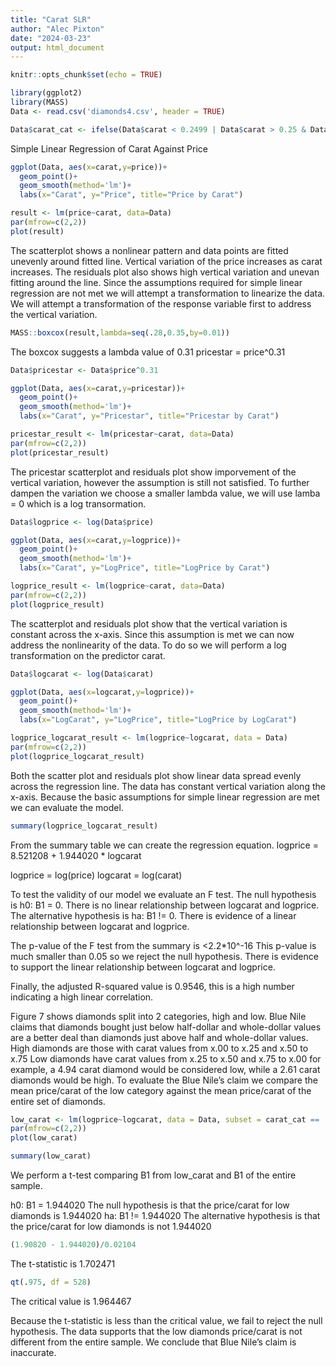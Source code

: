```yaml
---
title: "Carat SLR"
author: "Alec Pixton"
date: "2024-03-23"
output: html_document
---
```


```r
knitr::opts_chunk$set(echo = TRUE)
```

```r
library(ggplot2)
library(MASS)
Data <- read.csv('diamonds4.csv', header = TRUE)
```


```r
Data$carat_cat <- ifelse(Data$carat < 0.2499 | Data$carat > 0.25 & Data$carat < .4999 | Data$carat > 0.75 & Data$carat < 0.999 | Data$carat > 1.25 & Data$carat < 1.499 | Data$carat > 1.75 & Data$carat < 1.999 | Data$carat > 2.25 & Data$carat < 2.499 | Data$carat > 2.75 & Data$carat < 2.999 | Data$carat > 3.25 & Data$carat < 3.499 | Data$carat > 3.75 & Data$carat < 3.999 | Data$carat > 4.25 & Data$carat < 4.499 | Data$carat > 4.75 & Data$carat < 4.999 | Data$carat > 5.25 & Data$carat < 5.499 | Data$carat > 5.75 & Data$carat < 5.999 | Data$carat > 6.25 & Data$carat < 6.499 | Data$carat > 6.75 & Data$carat < 6.999 | Data$carat > 7.25 & Data$carat < 7.499, "low", "high")
```

Simple Linear Regression of Carat Against Price

```r
ggplot(Data, aes(x=carat,y=price))+
  geom_point()+
  geom_smooth(method='lm')+
  labs(x="Carat", y="Price", title="Price by Carat")
```

```r
result <- lm(price~carat, data=Data)
par(mfrow=c(2,2))
plot(result)
```

The scatterplot shows a nonlinear pattern and data points are fitted unevenly around fitted line. Vertical variation of the price increases as carat increases. The residuals plot also shows high vertical variation and unevan fitting around the line. Since the assumptions required for simple linear regression are not met we will attempt a transformation to linearize the data. We will attempt a transformation of the response variable first to address the vertical variation.

```r
MASS::boxcox(result,lambda=seq(.28,0.35,by=0.01))
```
The boxcox suggests a lambda value of 0.31
pricestar = price^0.31

```r
Data$pricestar <- Data$price^0.31
```

```r
ggplot(Data, aes(x=carat,y=pricestar))+
  geom_point()+
  geom_smooth(method='lm')+
  labs(x="Carat", y="Pricestar", title="Pricestar by Carat")
```
```r
pricestar_result <- lm(pricestar~carat, data=Data)
par(mfrow=c(2,2))
plot(pricestar_result)
```


The pricestar scatterplot and residuals plot show imporvement of the vertical variation, however the assumption is still not satisfied. To further dampen the variation we choose a smaller lambda value, we will use lamba = 0 which is a log transormation.

```r
Data$logprice <- log(Data$price)
```
```r
ggplot(Data, aes(x=carat,y=logprice))+
  geom_point()+
  geom_smooth(method='lm')+
  labs(x="Carat", y="LogPrice", title="LogPrice by Carat")
```
```r
logprice_result <- lm(logprice~carat, data=Data)
par(mfrow=c(2,2))
plot(logprice_result)
```

The scatterplot and residuals plot show that the vertical variation is constant across the x-axis. Since this assumption is met we can now address the nonlinearity of the data. To do so we will perform a log transformation on the predictor carat.

```r
Data$logcarat <- log(Data$carat)
```
```r
ggplot(Data, aes(x=logcarat,y=logprice))+
  geom_point()+
  geom_smooth(method='lm')+
  labs(x="LogCarat", y="LogPrice", title="LogPrice by LogCarat")
```
```r
logprice_logcarat_result <- lm(logprice~logcarat, data = Data)
par(mfrow=c(2,2))
plot(logprice_logcarat_result)
```
Both the scatter plot and residuals plot show linear data spread evenly across the regression line. The data has constant vertical variation along the x-axis. Because the basic assumptions for simple linear regression are met we can evaluate the model.

```r
summary(logprice_logcarat_result)
```
From the summary table we can create the regression equation.
logprice = 8.521208 + 1.944020 * logcarat

logprice = log(price)
logcarat = log(carat)

To test the validity of our model we evaluate an F test.
The null hypothesis is h0: B1 = 0. There is no linear relationship between logcarat and logprice.
The alternative hypothesis is ha: B1 != 0. There is evidence of a linear relationship between logcarat and logprice.

The p-value of the F test from the summary is <2.2*10^-16
This p-value is much smaller than 0.05 so we reject the null hypothesis. There is evidence to support the linear relationship between logcarat and logprice.

Finally, the adjusted R-squared value is 0.9546, this is a high number indicating a high linear correlation.



Figure 7 shows diamonds split into 2 categories, high and low. Blue Nile claims that diamonds bought just below half-dollar and whole-dollar values are a better deal than diamonds just above half and whole-dollar values. High diamonds are those with carat values from x.00 to x.25 and x.50 to x.75 Low diamonds have carat values from x.25 to x.50 and x.75 to x.00 for example, a 4.94 carat diamond would be considered low, while a 2.61 carat diamonds would be high. To evaluate the Blue Nile's claim we compare the mean price/carat of the low category against the mean price/carat of the entire set of diamonds.

```r
low_carat <- lm(logprice~logcarat, data = Data, subset = carat_cat == 'low')
par(mfrow=c(2,2))
plot(low_carat)
```

```r
summary(low_carat)
```

We perform a t-test comparing B1 from low_carat and B1 of the entire sample.

h0: B1 = 1.944020 The null hypothesis is that the price/carat for low diamonds is 1.944020
ha: B1 != 1.944020 The alternative hypothesis is that the price/carat for low diamonds is not 1.944020

```r
(1.90820 - 1.944020)/0.02104
```

The t-statistic is 1.702471

```r
qt(.975, df = 528)
```

The critical value is 1.964467

Because the t-statistic is less than the critical value, we fail to reject the null hypothesis. The data supports that the low diamonds price/carat is not different from the entire sample. We conclude that Blue Nile's claim is inaccurate.


